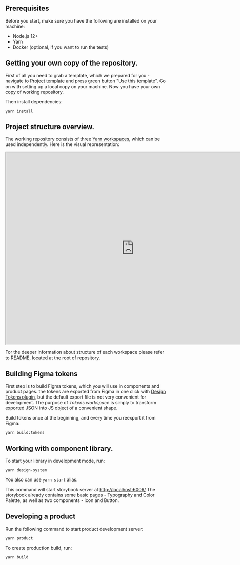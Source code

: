 


## Prerequisites

Before you start, make sure you have the following are installed on your machine:

- Node.js 12+
- Yarn
- Docker (optional, if you want to run the tests)

## Getting your own copy of the repository.

First of all you need to grab a template, which we prepared for you - navigate to [Project template](https://github.com/bridge-design/hands-on-workshop) and press green button "Use this template". Go on with setting up a local copy on your machine. Now you have your own copy of working repository.

Then install dependencies: 

```
yarn install
```

## Project structure overview.

The working repository consists of three [Yarn workspaces](https://classic.yarnpkg.com/en/docs/workspaces/), which can be used independently. Here is the visual representation:


<iframe style={{border:"none"}} width="800" height="600" src="https://whimsical.com/embed/3yrVVcmAHdMQ3jiTFCrL6g@2Ux7TurymMsZBSgTNJXZ"></iframe>



For the deeper information about structure of each workspace please refer to README, located at the root of repository.


## Building Figma tokens

First step is to build Figma tokens, which you will use in components and product pages. the tokens are exported from Figma in one click with [Design Tokens plugin](https://github.com/lukasoppermann/design-tokens), but the default export file is not very convenient for development. The purpose of _Tokens workspace_ is simply to transform exported JSON into JS object of a convenient shape.

Build tokens once at the beginning, and every time you reexport it from Figma: 

```
yarn build:tokens
```


## Working with component library.

To start your library in development mode, run:

```
yarn design-system
```

You also can use `yarn start` alias.

This command will start storybook server at [http://localhost:6006/](http://localhost:6006)
The storybook already contains some basic pages - Typography and Color Palette, as well as two components - icon and Button.


## Developing a product

Run the following command to start product development server:

```
yarn product
```

To create production build, run:

```
yarn build
```
